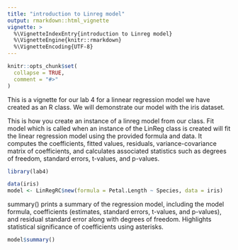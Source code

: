```yaml
---
title: "introduction to Linreg model"
output: rmarkdown::html_vignette
vignette: >
  %\VignetteIndexEntry{introduction to Linreg model}
  %\VignetteEngine{knitr::rmarkdown}
  %\VignetteEncoding{UTF-8}
---
```


```r
knitr::opts_chunk$set(
  collapse = TRUE,
  comment = "#>"
)
```

This is a vignette for our lab 4 for a linnear regression model we have created as an R class. We will demonstrate our model with the iris dataset.

This is how you create an instance of a linreg model from our class.
Fit model which is called when an instance of the LinReg class is created will fit the linear regression model using the provided formula and data. It computes the coefficients, fitted values, residuals, variance-covariance matrix of coefficients, and calculates associated statistics such as degrees of freedom, standard errors, t-values, and p-values.

```r
library(lab4)

data(iris)
model <- LinRegRC$new(formula = Petal.Length ~ Species, data = iris)
```

summary() prints a summary of the regression model, including the model formula, coefficients (estimates, standard errors, t-values, and p-values), and residual standard error along with degrees of freedom. Highlights statistical significance of coefficients using asterisks.

```r
model$summary()

```

